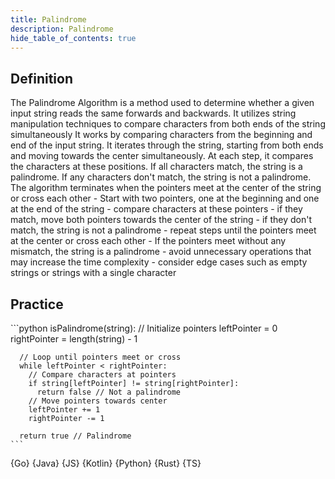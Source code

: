 ```yaml
---
title: Palindrome
description: Palindrome
hide_table_of_contents: true
---
```





## Definition

<Tabs>
  <TabItem value="definition" label="Definition">
    The Palindrome Algorithm is a method used to determine whether a given input string reads the same forwards and backwards. It utilizes string manipulation techniques to compare characters from both ends of the string simultaneously
  </TabItem>
  <TabItem value="how" label="Explanation">
    It works by comparing characters from the beginning and end of the input string. It iterates through the string, starting from both ends and moving towards the center simultaneously. At each step, it compares the characters at these positions. If all characters match, the string is a palindrome. If any characters don't match, the string is not a palindrome. The algorithm terminates when the pointers meet at the center of the string or cross each other
  </TabItem>
  <TabItem value="guidance" label="Guidance">
    - Start with two pointers, one at the beginning and one at the end of the string
      - compare characters at these pointers
      - if they match, move both pointers towards the center of the string
      - if they don't match, the string is not a palindrome
      - repeat steps until the pointers meet at the center or cross each other
    - If the pointers meet without any mismatch, the string is a palindrome
  </TabItem>
  <TabItem value="tips" label="Tips">
    - avoid unnecessary operations that may increase the time complexity
    - consider edge cases such as empty strings or strings with a single character
  </TabItem>
</Tabs>

## Practice

<Tabs>
  <TabItem value="practice" label="Practice">
    ```python
    isPalindrome(string):
      // Initialize pointers
      leftPointer = 0
      rightPointer = length(string) - 1

      // Loop until pointers meet or cross
      while leftPointer < rightPointer:
        // Compare characters at pointers
        if string[leftPointer] != string[rightPointer]:
          return false // Not a palindrome
        // Move pointers towards center
        leftPointer += 1
        rightPointer -= 1

      return true // Palindrome
    ```
  </TabItem>
  <TabItem value="solution" label="Solution">
    <Tabs queryString="code">
      <TabItem
        value="go"
        label=""
        attributes={{ title: "Go Lang", className: "code_lang go m" }}
      >
        <CodeBlock language="go">{Go}</CodeBlock>
      </TabItem>
      <TabItem
        value="java"
        label=""
        attributes={{ title: "Java", className: "code_lang java m" }}
      >
        <CodeBlock language="java">{Java}</CodeBlock>
      </TabItem>
      <TabItem
        value="js"
        label=""
        attributes={{ title: "JavaScript", className: "code_lang js m" }}
      >
        <CodeBlock language="js">{JS}</CodeBlock>
      </TabItem>
      <TabItem
        value="kotlin"
        label=""
        attributes={{ title: "Kotlin", className: "code_lang kotlin m" }}
      >
        <CodeBlock language="kotlin">{Kotlin}</CodeBlock>
      </TabItem>
      <TabItem
        value="python"
        label=""
        attributes={{ title: "Python", className: "code_lang python m" }}
      >
        <CodeBlock language="python">{Python}</CodeBlock>
      </TabItem>
      <TabItem
        value="rust"
        label=""
        attributes={{ title: "Rust", className: "code_lang rust m" }}
      >
        <CodeBlock language="rust">{Rust}</CodeBlock>
      </TabItem>
      <TabItem
        value="ts"
        label=""
        attributes={{ title: "TypeScript", className: "code_lang ts m" }}
      >
        <CodeBlock language="ts">{TS}</CodeBlock>
      </TabItem>
    </Tabs>
  </TabItem>
</Tabs>

